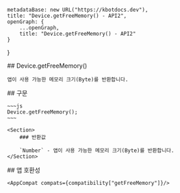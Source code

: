 
    metadataBase: new URL("https://kbotdocs.dev"),
    title: "Device.getFreeMemory() - API2",
    openGraph: {
        ...openGraph,
        title: "Device.getFreeMemory() - API2"
    }
}

<Section>
    ## Device.getFreeMemory()

    앱이 사용 가능한 메모리 크기(Byte)를 반환합니다.
</Section>
<Section>
    ## 구문

    ~~~js
    Device.getFreeMemory();
    ~~~

    <Section>
        ### 반환값

        `Number` - 앱이 사용 가능한 메모리 크기(Byte)를 반환합니다.
    </Section>
</Section>
<Section>
    ## 앱 호환성

    <AppCompat compats={compatibility["getFreeMemory"]}/>
</Section>